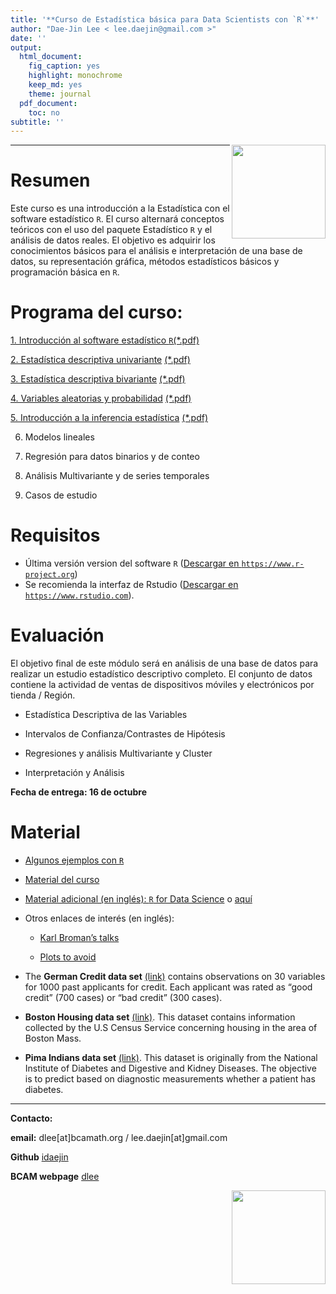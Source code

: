```yaml
---
title: '**Curso de Estadística básica para Data Scientists con `R`**'
author: "Dae-Jin Lee < lee.daejin@gmail.com >"
date: ''
output:
  html_document:
    fig_caption: yes
    highlight: monochrome
    keep_md: yes
    theme: journal
  pdf_document:
    toc: no
subtitle: ''
---
```

<img src="http://www.datahack.es/wp-content/uploads/2015/10/LogoWhite.png" style="width: 150px;" align="right">

----------------------------

# Resumen

Este curso es una introducción a la Estadística con el software estadístico `R`. El curso alternará conceptos teóricos con el uso del paquete Estadístico `R` y el análisis de datos reales. El objetivo es adquirir los conocimientos básicos para el análisis e interpretación de una base de datos, su representación gráfica, métodos estadísticos básicos y programación básica en `R`.

# Programa del curso:

  [1. Introducción al software estadístico `R`](http://idaejin.github.io/bcam-courses/R/datahack/Modulo1/tema1.html)[(*.pdf)](http://idaejin.github.io/bcam-courses/R/datahack/Modulo1/tema1.pdf)
  
  [2. Estadística descriptiva univariante](http://idaejin.github.io/bcam-courses/R/datahack/Modulo1/tema2.html) [(*.pdf)](http://idaejin.github.io/bcam-courses/R/datahack/Modulo1/tema2.pdf)
  
  [3.  Estadística descriptiva bivariante](http://idaejin.github.io/bcam-courses/R/datahack/Modulo1/tema3.html) [(*.pdf)](http://idaejin.github.io/bcam-courses/R/datahack/Modulo1/tema3.pdf)
  
  [4.  Variables aleatorias y probabilidad](http://idaejin.github.io/bcam-courses/R/datahack/Modulo1/tema4.html) [(*.pdf)](http://idaejin.github.io/bcam-courses/R/datahack/Modulo1/tema4.pdf)
  
  [5.  Introducción a la inferencia estadística](http://idaejin.github.io/bcam-courses/R/datahack/Modulo1/tema5.html) [(*.pdf)](http://idaejin.github.io/bcam-courses/R/datahack/Modulo1/tema5.pdf)
  
  6.  Modelos lineales
  
  7.  Regresión para datos binarios y de conteo
  
  8.  Análisis Multivariante y de series temporales
  
  9.  Casos de estudio
  
  
  
# Requisitos

  * Última versión version del software `R` (<a href="https://www.r-project.org" target="_blank">Descargar en `https://www.r-project.org`</a>)
  * Se recomienda la interfaz de Rstudio (<a href="https://www.rstudio.com" target="_blank">Descargar en `https://www.rstudio.com`</a>).
  
# Evaluación 

El objetivo final de este módulo será en análisis de una base de datos para realizar un estudio estadístico descriptivo completo. El conjunto de datos contiene la actividad de ventas de dispositivos móviles y electrónicos por tienda / Región.

  - Estadística Descriptiva de las Variables
  
  - Intervalos de Confianza/Contrastes de Hipótesis
  
  - Regresiones y análisis Multivariante y Cluster
  
  - Interpretación y Análisis

**Fecha de entrega: 16 de octubre**


<!---
```r
install.packages(c("MASS","DAAG","effects","ggplot2","gdata","foreign","Hmisc","xlsx","psych","graphics","gplots","calibrate","corrplot","RgoogleMaps","ggmap"))
```
--->


<!--* **Download all material** [here](http://idaejin.github.io/bcam-courses/neiker-2016/material.zip)
-->


# Material

  * [Algunos ejemplos con `R`](http://idaejin.github.io/bcam-courses/R/intro/examples.html)

  * [Material del curso](http://idaejin.github.io/bcam-courses/R/datahack)


  * [Material adicional (en inglés): `R` for Data Science](http://r4ds.had.co.nz/) o [aquí](http://courses.had.co.nz/)

  * Otros enlaces de interés (en inglés):
  
      + [Karl Broman's talks](http://kbroman.org/pages/talks.html)
      
      + [Plots to avoid](http://genomicsclass.github.io/book/pages/plots_to_avoid.html)
      
  * The **German Credit data set** [(link)](http://ftp.ics.uci.edu/pub/machine-learning-databases/statlog/german/) contains observations on 30 variables for 1000 past applicants for credit. Each applicant was rated as “good credit” (700 cases) or “bad credit” (300 cases).
  
  * **Boston Housing data set** [(link)](http://lib.stat.cmu.edu/datasets/boston). This dataset contains information collected by the U.S Census Service concerning housing in the area of Boston Mass.
  
  * **Pima Indians data set** [(link)](https://archive.ics.uci.edu/ml/machine-learning-databases/pima-indians-diabetes/pima-indians-diabetes.data). This dataset is originally from the National Institute of Diabetes and Digestive and Kidney Diseases. The objective is to predict based on diagnostic measurements whether a patient has diabetes.
  
-----------------------------------------------------

**Contacto:**

  **email:** dlee[at]bcamath.org / lee.daejin[at]gmail.com

  **Github** [idaejin](https://github.com/idaejin/)

  **BCAM webpage** [dlee](http://www.bcamath.org/en/people/dlee)

<img src="https://media.licdn.com/media/AAEAAQAAAAAAAATvAAAAJGVlNjhkYzFkLThlZWItNDkwYi1hZDIyLWY3YTgxNGEyNzlkNg.png" style="width: 150px;" align="right">


